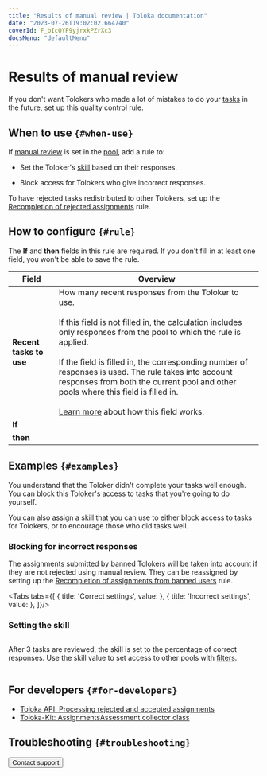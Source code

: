 ```yaml
---
title: "Results of manual review | Toloka documentation"
date: "2023-07-26T19:02:02.664740"
coverId: F_bIcOYF9yjrxkPZrXc3
docsMenu: "defaultMenu"
---
```



# Results of manual review

If you don't want Tolokers who made a lot of mistakes to do your [tasks](/docs/glossary#task) in the future, set up this quality control rule.

## When to use `{#when-use}`

If [manual review](/docs/guide/offline-accept) is set in the [pool](/docs/glossary#pool), add a rule to:

- Set the Toloker's [skill](/docs/glossary#skill) based on their responses.

- Block access for Tolokers who give incorrect responses.

To have rejected tasks redistributed to other Tolokers, set up the [Recompletion of rejected assignments](/docs/guide/reassessment-after-accepting) rule.

## How to configure `{#rule}`

<Note mode="warning" title="Warning">

The **If** and **then** fields in this rule are required. If you don't fill in at least one field, you won't be able to save the rule.

</Note>

**Field** | **Overview**
----- | -----
**Recent tasks to use** | How many recent responses from the Toloker to use.<br/><br/>If this field is not filled in, the calculation includes only responses from the pool to which the rule is applied.<br/><br/>If the field is filled in, the corresponding number of responses is used. The rule takes into account responses from both the current pool and other pools where this field is filled in.<br/><br/>[Learn more](/docs/guide/remember-values) about how this field works.
**If** | <ReviewingAssignmentsTable1/>
**then** | <ReviewingAssignmentsTable2/>

## Examples `{#examples}`

You understand that the Toloker didn't complete your tasks well enough. You can block this Toloker's access to tasks that you're going to do yourself.

You can also assign a skill that you can use to either block access to tasks for Tolokers, or to encourage those who did tasks well.

### Blocking for incorrect responses

<Note mode="warning" title="Warning">

The assignments submitted by banned Tolokers will be taken into account if they are not rejected using manual review. They can be reassigned by setting up the [Recompletion of assignments from banned users](/docs/guide/restore-task-overlap) rule.

</Note>

<Tabs tabs={[
  { title: 'Correct settings', value: <ReviewingAssignmentsList1/> },
  { title: 'Incorrect settings', value: <ReviewingAssignmentsList2/> },
]}/>

### Setting the skill

<Image width="700px" withBackground imageId="1677773312987" alt="" />

After 3 tasks are reviewed, the skill is set to the percentage of correct responses. Use the skill value to set access to other pools with [filters](/docs/guide/filters).

<Cut title="Example of filter settings">

<Image width="700px" withBackground imageId="1677773315899" alt="" />

</Cut>

## For developers `{#for-developers}`

- [Toloka API: Processing rejected and accepted assignments](/docs/api/reassessment)
- [Toloka-Kit: AssignmentsAssessment collector class](/docs/toloka-kit/reference/toloka.client.collectors.AssignmentsAssessment)

## Troubleshooting `{#troubleshooting}`

<FaqSkillForEveryPool/>

<FaqSkillForDifferentProjects/>

<FaqDisableTasks/>

<FaqRedoTask/>

<Button view="defaultInverse" size="l" type="link" url="/docs/guide/troubleshooting/support?form-source=guide-reviewing-assignments">Contact support</Button>